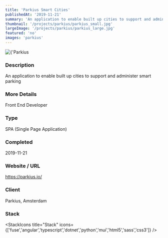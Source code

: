 ```yaml
---
title: 'Parkius Smart Cities'
publishedAt: '2019-11-21'
summary: 'An application to enable built up cities to support and administer smart parking'
thumbnail: '/projects/parkius/parkius_small.jpg'
largeImage: '/projects/parkius/parkius_large.jpg'
featured: 'no'
images: 'parkius'
---
```


<div className="relative w-full h-[400px] sm:h-[600px] md:h-[760px] lg:h-[920px]">
  <Image
    alt={'Parkius Smart Cities'}
    src={'/projects/parkius/parkius.jpg'}
    sizes="(max-width: 640px) 100%, 100%"
    fill={true}
    priority
    style={{
      objectFit: 'contain'
    }}
  />
</div>

### Description

An application to enable built up cities to support and administer smart parking

### More Details

Front End Developer

### Type

SPA (Single Page Application)


### Completed
2019-11-21

### Website / URL
https://parkius.io/

### Client
Parkius, Amsterdam

### Stack

<StackIcons
  title="Stack"
  icons={['fuse','angular','typescript','dotnet','python','mui','html5','sass','css3']}
  />
